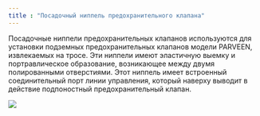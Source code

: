 ```yaml
---
title : "Посадочный ниппель предохранительного клапана"
---
```


Посадочные ниппели предохранительных клапанов используются для установки подземных предохранительных клапанов модели PARVEEN, извлекаемых на тросе. Эти ниппели имеют эластичную выемку и портравлическое образование, возникающее между двумя полированными отверстиями. Этот ниппель имеет встроенный соединительный порт линии управления, который наверху выводит в действие подпоностный предохранительный клапан.

<img src="./safety-valve-landing-nipple.png" />
